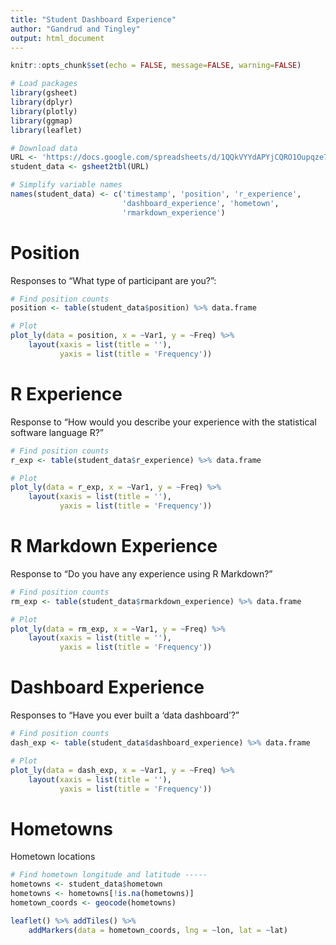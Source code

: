 ```yaml
---
title: "Student Dashboard Experience"
author: "Gandrud and Tingley"
output: html_document
---
```


```r
knitr::opts_chunk$set(echo = FALSE, message=FALSE, warning=FALSE)

# Load packages 
library(gsheet)
library(dplyr)
library(plotly)
library(ggmap)
library(leaflet)

# Download data
URL <- 'https://docs.google.com/spreadsheets/d/1QQkVYYdAPYjCQRO1Oupqze7Q8WULkfJ_cmDvJERumU4/edit#gid=317007960'
student_data <- gsheet2tbl(URL)

# Simplify variable names
names(student_data) <- c('timestamp', 'position', 'r_experience', 
                         'dashboard_experience', 'hometown', 
                         'rmarkdown_experience')
```

# Position

Responses to "What type of participant are you?":

```r
# Find position counts
position <- table(student_data$position) %>% data.frame

# Plot
plot_ly(data = position, x = ~Var1, y = ~Freq) %>%
    layout(xaxis = list(title = ''),
           yaxis = list(title = 'Frequency'))
```

# R Experience

Response to "How would you describe your experience with the statistical software language R?"

```r
# Find position counts
r_exp <- table(student_data$r_experience) %>% data.frame

# Plot
plot_ly(data = r_exp, x = ~Var1, y = ~Freq) %>%
    layout(xaxis = list(title = ''),
           yaxis = list(title = 'Frequency'))
```

# R Markdown Experience

Response to "Do you have any experience using R Markdown?"

```r
# Find position counts
rm_exp <- table(student_data$rmarkdown_experience) %>% data.frame

# Plot
plot_ly(data = rm_exp, x = ~Var1, y = ~Freq) %>%
    layout(xaxis = list(title = ''),
           yaxis = list(title = 'Frequency'))
```

# Dashboard Experience

Responses to "Have you ever built a 'data dashboard'?"

```r
# Find position counts
dash_exp <- table(student_data$dashboard_experience) %>% data.frame

# Plot
plot_ly(data = dash_exp, x = ~Var1, y = ~Freq) %>%
    layout(xaxis = list(title = ''),
           yaxis = list(title = 'Frequency'))
```

# Hometowns

Hometown locations

```r
# Find hometown longitude and latitude -----
hometowns <- student_data$hometown
hometowns <- hometowns[!is.na(hometowns)]
hometown_coords <- geocode(hometowns)

leaflet() %>% addTiles() %>%
    addMarkers(data = hometown_coords, lng = ~lon, lat = ~lat)
````

